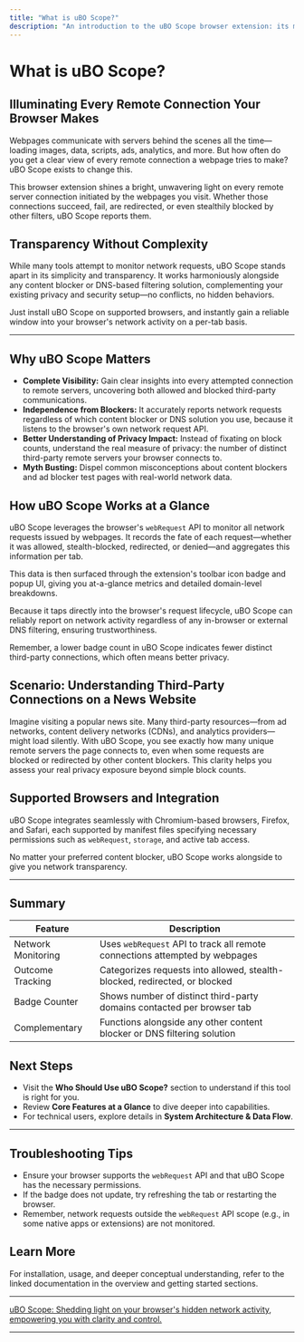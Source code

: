 ```yaml
---
title: "What is uBO Scope?"
description: "An introduction to the uBO Scope browser extension: its mission to shine a light on all remote server connections a webpage tries to make, its simplicity, and the transparency it brings to network request monitoring—regardless of which content blocker or DNS solution you use."
---
```


# What is uBO Scope?

## Illuminating Every Remote Connection Your Browser Makes

Webpages communicate with servers behind the scenes all the time—loading images, data, scripts, ads, analytics, and more. But how often do you get a clear view of every remote connection a webpage tries to make? uBO Scope exists to change this.

This browser extension shines a bright, unwavering light on every remote server connection initiated by the webpages you visit. Whether those connections succeed, fail, are redirected, or even stealthily blocked by other filters, uBO Scope reports them.

## Transparency Without Complexity

While many tools attempt to monitor network requests, uBO Scope stands apart in its simplicity and transparency. It works harmoniously alongside any content blocker or DNS-based filtering solution, complementing your existing privacy and security setup—no conflicts, no hidden behaviors.

Just install uBO Scope on supported browsers, and instantly gain a reliable window into your browser's network activity on a per-tab basis.

---

## Why uBO Scope Matters

- **Complete Visibility:** Gain clear insights into every attempted connection to remote servers, uncovering both allowed and blocked third-party communications.
- **Independence from Blockers:** It accurately reports network requests regardless of which content blocker or DNS solution you use, because it listens to the browser's own network request API.
- **Better Understanding of Privacy Impact:** Instead of fixating on block counts, understand the real measure of privacy: the number of distinct third-party remote servers your browser connects to.
- **Myth Busting:** Dispel common misconceptions about content blockers and ad blocker test pages with real-world network data.

## How uBO Scope Works at a Glance

uBO Scope leverages the browser's `webRequest` API to monitor all network requests issued by webpages. It records the fate of each request—whether it was allowed, stealth-blocked, redirected, or denied—and aggregates this information per tab.

This data is then surfaced through the extension's toolbar icon badge and popup UI, giving you at-a-glance metrics and detailed domain-level breakdowns.

Because it taps directly into the browser's request lifecycle, uBO Scope can reliably report on network activity regardless of any in-browser or external DNS filtering, ensuring trustworthiness.

<Tip>
Remember, a lower badge count in uBO Scope indicates fewer distinct third-party connections, which often means better privacy.
</Tip>

## Scenario: Understanding Third-Party Connections on a News Website

Imagine visiting a popular news site. Many third-party resources—from ad networks, content delivery networks (CDNs), and analytics providers—might load silently. With uBO Scope, you see exactly how many unique remote servers the page connects to, even when some requests are blocked or redirected by other content blockers. This clarity helps you assess your real privacy exposure beyond simple block counts.

## Supported Browsers and Integration

uBO Scope integrates seamlessly with Chromium-based browsers, Firefox, and Safari, each supported by manifest files specifying necessary permissions such as `webRequest`, `storage`, and active tab access.

No matter your preferred content blocker, uBO Scope works alongside to give you network transparency.

---

## Summary

| Feature | Description |
|---------|-------------|
| Network Monitoring | Uses `webRequest` API to track all remote connections attempted by webpages |
| Outcome Tracking | Categorizes requests into allowed, stealth-blocked, redirected, or blocked |
| Badge Counter | Shows number of distinct third-party domains contacted per browser tab |
| Complementary | Functions alongside any other content blocker or DNS filtering solution |

## Next Steps

- Visit the **Who Should Use uBO Scope?** section to understand if this tool is right for you.
- Review **Core Features at a Glance** to dive deeper into capabilities.
- For technical users, explore details in **System Architecture & Data Flow**.

---

## Troubleshooting Tips

- Ensure your browser supports the `webRequest` API and that uBO Scope has the necessary permissions.
- If the badge does not update, try refreshing the tab or restarting the browser.
- Remember, network requests outside the `webRequest` API scope (e.g., in some native apps or extensions) are not monitored.

## Learn More

For installation, usage, and deeper conceptual understanding, refer to the linked documentation in the overview and getting started sections.

---

<u>uBO Scope: Shedding light on your browser's hidden network activity, empowering you with clarity and control.</u>

---